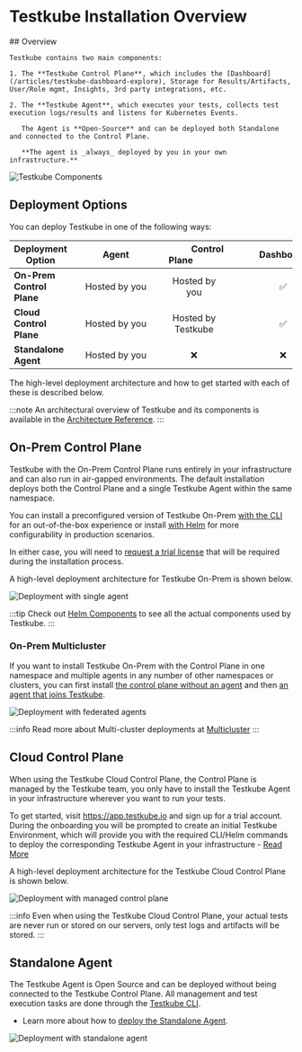 # Testkube Installation Overview

<div style={{ display: 'flex', gap: '40px' }}>
  <div style={{ flex: 1 }}>
    ## Overview

    Testkube contains two main components:

    1. The **Testkube Control Plane**, which includes the [Dashboard](/articles/testkube-dashboard-explore), Storage for Results/Artifacts, User/Role mgmt, Insights, 3rd party integrations, etc.

    2. The **Testkube Agent**, which executes your tests, collects test execution logs/results and listens for Kubernetes Events.

       The Agent is **Open-Source** and can be deployed both Standalone and connected to the Control Plane.

       **The agent is _always_ deployed by you in your own infrastructure.**
  </div>
  <div style={{ flex: 1 }}>
    <div style={{ textAlign: 'center' }}>
      <img src="/img/testkube-components.png" alt="Testkube Components" />
    </div>
  </div>
</div>

## Deployment Options

You can deploy Testkube in one of the following ways:

| Deployment Option         |     &nbsp;&nbsp;&nbsp;&nbsp;&nbsp;&nbsp;&nbsp;&nbsp;&nbsp;&nbsp;&nbsp;Agent&nbsp;&nbsp;&nbsp;&nbsp;&nbsp;&nbsp;&nbsp;&nbsp;&nbsp;&nbsp;&nbsp;     |   &nbsp;&nbsp;&nbsp;&nbsp;&nbsp;&nbsp;&nbsp;&nbsp;&nbsp;&nbsp;&nbsp;Control Plane&nbsp;&nbsp;&nbsp;&nbsp;&nbsp;&nbsp;&nbsp;&nbsp;&nbsp;&nbsp;&nbsp;    | &nbsp;&nbsp;&nbsp;&nbsp;&nbsp;&nbsp;&nbsp;&nbsp;&nbsp;&nbsp;&nbsp;Dashboard&nbsp;&nbsp;&nbsp;&nbsp;&nbsp;&nbsp;&nbsp;&nbsp;&nbsp;&nbsp;&nbsp; | &nbsp;&nbsp;&nbsp;&nbsp;&nbsp;&nbsp;&nbsp;&nbsp;&nbsp;&nbsp;&nbsp;CLI&nbsp;&nbsp;&nbsp;&nbsp;&nbsp;&nbsp;&nbsp;&nbsp;&nbsp;&nbsp;&nbsp; |
|---------------------------|:-------------:|:------------------:|:---------:|:---:|
| **On-Prem Control Plane** | Hosted by you |   Hosted by you    |     ✅     |  ✅  |
| **Cloud Control Plane**   | Hosted by you | Hosted by Testkube |     ✅     |  ✅  |
| **Standalone Agent**      | Hosted by you |         ❌          |     ❌     |  ✅  |

The high-level deployment architecture and how to get started with each of these is described below.

:::note
An architectural overview of Testkube and its components is available in the [Architecture Reference](../architecture).
:::

## On-Prem Control Plane

Testkube with the On-Prem Control Plane runs entirely in your infrastructure and can also run in air-gapped environments.
The default installation deploys both the Control Plane and a single Testkube Agent within the same namespace.

You can install a preconfigured version of Testkube On-Prem [with the CLI][install-cli] for an out-of-the-box experience
or install [with Helm][install-helm] for more configurability in production scenarios.

In either case, you will need to [request a trial license](https://testkube.io/download) that will be required
during the installation process.

A high-level deployment architecture for Testkube On-Prem is shown below.

![Deployment with single agent](../../img/architecture-default.jpeg)

:::tip
Check out [Helm Components](/articles/helm-components) to see all the actual components used by Testkube.
:::

### On-Prem Multicluster

If you want to install Testkube On-Prem with the Control Plane in one namespace and multiple agents in any number of
other namespaces or clusters, you can first install [the control plane without an agent][deploy-minimal] and then [an agent that joins Testkube][deploy-agent].

![Deployment with federated agents](../../img/architecture-federated.jpeg)

:::info
Read more about Multi-cluster deployments at [Multicluster](/articles/install/multi-cluster)
:::

## Cloud Control Plane

When using the Testkube Cloud Control Plane, the Control Plane is managed by the Testkube team, you only have to install the
Testkube Agent in your infrastructure wherever you want to run your tests.

To get started, visit https://app.testkube.io and sign up for a trial account. During the onboarding you will be
prompted to create an initial Testkube Environment, which will provide you with the required CLI/Helm commands to
deploy the corresponding Testkube Agent in your infrastructure - [Read More](/testkube-pro/articles/environment-management#creating-a-new-environment)

A high-level deployment architecture for the Testkube Cloud Control Plane is shown below.

![Deployment with managed control plane](../../img/architecture-managed.jpeg)

:::info
Even when using the Testkube Cloud Control Plane, your actual tests are never run or stored on our servers, only test
logs and artifacts will be stored.
:::

## Standalone Agent

The Testkube Agent is Open Source and can be deployed without being connected to the Testkube
Control Plane. All management and test execution tasks are done through the [Testkube CLI](/articles/cli).

- Learn more about how to [deploy the Standalone Agent][deploy-standalone].

![Deployment with standalone agent](../../img/architecture-standalone.jpeg)

[cloud]: https://app.testkube.io/
[install-cli]: /articles/install/install-with-cli
[install-helm]: /articles/install/install-with-helm
[deploy-standalone]: /articles/install/standalone-agent
[deploy-minimal]: /articles/install/multi-cluster#deploy-a-control-plane-without-an-agent
[deploy-agent]: /articles/install/multi-cluster#deploy-an-agent-that-will-join-testkube
[deploy-demo]: /articles/install/install-with-cli#deploy-an-on-prem-demo
[testkube-repo]: https://github.com/kubeshop/testkube
